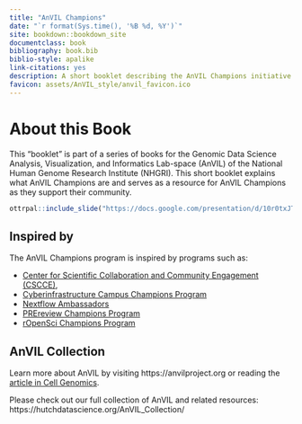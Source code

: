 ```yaml
---
title: "AnVIL Champions"
date: "`r format(Sys.time(), '%B %d, %Y')`"
site: bookdown::bookdown_site
documentclass: book
bibliography: book.bib
biblio-style: apalike
link-citations: yes
description: A short booklet describing the AnVIL Champions initiative
favicon: assets/AnVIL_style/anvil_favicon.ico
---
```



# About this Book {-}

This "booklet" is part of a series of books for the Genomic Data Science Analysis, Visualization, and Informatics Lab-space (AnVIL) of the National Human Genome Research Institute (NHGRI). This short booklet explains what AnVIL Champions are and serves as a resource for AnVIL Champions as they support their community.

```r
ottrpal::include_slide("https://docs.google.com/presentation/d/10r0txJTvFyUhEot-tE4bNVHSrm2b_0QAD4oR8PE4jeI/edit#slide=id.g115e284bdc2_0_0")
```

## Inspired by {- .unlisted}

The AnVIL Champions program is inspired by programs such as:

- [Center for Scientific Collaboration and Community Engagement (CSCCE)](http://cscce.org/resources/community-champions-programs),
- [Cyberinfrastructure Campus Champions Program](https://campuschampions.cyberinfrastructure.org/)
- [Nextflow Ambassadors](https://www.nextflow.io/ambassadors.html)
- [PREreview Champions Program](https://content.prereview.org/announcing-the-prereview-champions-program/)
- [rOpenSci Champions Program](https://ropensci.org/champions/)


## AnVIL Collection {-}

Learn more about AnVIL by visiting https://anvilproject.org or reading the [article in Cell Genomics](https://www.sciencedirect.com/science/article/pii/S2666979X21001063).

Please check out our full collection of AnVIL and related resources: https://hutchdatascience.org/AnVIL_Collection/


